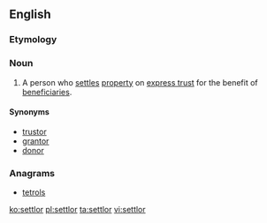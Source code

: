 ==English==

===Etymology===
{{suffix|settle|or|lang=en}}

===Noun===
{{wikipedia}}
{{en-noun}}

# {{label|en|legal}} A person who [[settle]]s [[property]] on [[express trust]] for the benefit of [[beneficiary|beneficiaries]].

====Synonyms====
* [[trustor]]
* [[grantor]]
* [[donor]]

===Anagrams===
* [[tetrols#English|tetrols]]

[[ko:settlor]]
[[pl:settlor]]
[[ta:settlor]]
[[vi:settlor]]